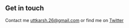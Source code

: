 ## Get in touch

Contact me [uttkarsh.26@gmail.com](mailto:uttkarsh.26@gmail.com) or find me on [Twitter](https://twitter.com/uttkarsh26)